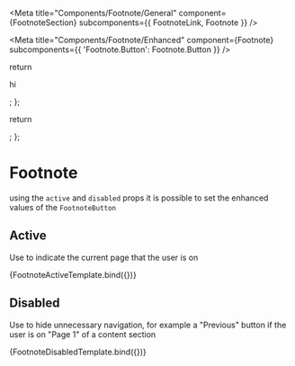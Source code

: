 

<Meta
  title="Components/Footnote/General"
  component={FootnoteSection}
  subcomponents={{ FootnoteLink, Footnote }}
/>

<Meta
  title="Components/Footnote/Enhanced"
  component={Footnote}
  subcomponents={{ 'Footnote.Button': Footnote.Button }}
/>

  return <p>hi</p>;
};

  return <ul class="Footnote"></ul>;
};

# Footnote

using the `active` and `disabled` props it is possible to set the enhanced values of the `FootnoteButton`

## Active

Use to indicate the current page that the user is on

<Canvas>
  <Story name="Active" args={{ active: true, disabled: false, value: '1' }}>
    {FootnoteActiveTemplate.bind({})}
  </Story>
</Canvas>

## Disabled

Use to hide unnecessary navigation, for example a "Previous" button if the user is on "Page 1" of a content section

<Canvas>
  <Story
    name="Disabled"
    args={{ active: false, disabled: true, value: 'prev' }}
  >
    {FootnoteDisabledTemplate.bind({})}
  </Story>
</Canvas>
